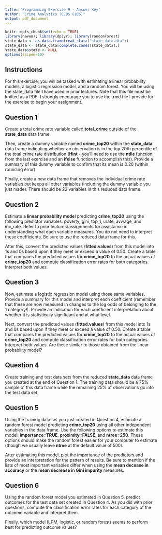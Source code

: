 ```yaml
---
title: 'Programming Exercise 9 - Answer Key'
author: "Crime Analytics (CJUS 6106)"
output: pdf_document
---
```


```r
knitr::opts_chunk$set(echo = TRUE)
library(haven); library(dplyr); library(randomForest)
state_data <- as.data.frame(read_stata("state_data.dta"))
state_data <- state_data[complete.cases(state_data),]
state_data$state <- NULL
options(scipen=10)
```

## Instructions

For this exercise, you will be tasked with estimating a linear probability models, a logistic regression model, and a random forest. You will be using the state_data file I have used in prior lectures. Note that this file must be knitted as a PDF. I strongly encourage you to use the .rmd file I provide for the exercise to begin your assignment. 

## Question 1

Create a total crime rate variable called **total_crime** outside of the **state_data** data frame. 

Then, create a dummy variable named **crime_top20** within the **state_data** data frame indicating whether an observation is in the top 20th percentile of the total crime rate distribution (**Hint** - you'll need to use the **ntile** function from the last exercise and an **ifelse** function to accomplish this). Provide a summary of this dummy variable to confirm that its mean is 0.20 (within rounding error). 

Finally, create a new data frame that removes the individual crime rate variables but keeps all other variables (including the dummy variable you just made). There should be 22 variables in this reduced data frame. 

\newpage 

## Question 2

Estimate a **linear probability model** predicting **crime_top20** using the following predictor variables: poverty, gini, top_1, urate, avwage, and inc_rate. Refer to prior lectures/assignments for assistance in understanding what each variable measures. You do not need to interpret these coefficients. Be sure to use the reduced data frame for this. 

After this, convert the predicted values (**fitted.values**) from this model into 1s and 0s based upon if they meet or exceed a value of 0.50. Create a table that compares the predicted values for **crime_top20** to the actual values of **crime_top20** and compute classification error rates for both categories. Interpret both values. 

\newpage

## Question 3

Now, estimate a logistic regression model using those same variables. Provide a summary for this model and interpret each coefficient (remember that these are now measured in changes to the log odds of belonging to the 1 category!). Provide an indication for each coefficient interpretation about whether it is statistically significant and at what level. 

Next, convert the predicted values (**fitted.values**) from this model into 1s and 0s based upon if they meet or exceed a value of 0.50. Create a table that compares the predicted values for **crime_top20** to the actual values of **crime_top20** and compute classification error rates for both categories. Interpret both values. Are these similar to those obtained from the linear probability model?

\newpage

## Question 4

Create training and test data sets from the reduced **state_data** data frame you created at the end of Question 1. The training data should be a 75% sample of this data frame while the remaining 25% of observations go into the test data set. 

\newpage

## Question 5

Using the training data set you just created in Question 4, estimate a random forest model predicting **crime_top20** using all other independent variables in the data frame. Use the following options to estimate this model: **importance=TRUE**, **proximity=FALSE**, and **ntree=250**. These options should make the random forest easier for your computer to estimate (though we usually leave **ntree** at the default value of 500).

After estimating this model, plot the importance of the predictors and provide an interpretation for the pattern of results. Be sure to mention if the lists of most important variables differ when using the **mean decease in accuracy** or the **mean decrease in Gini impurity** measures. 

\newpage

## Question 6

Using the random forest model you estimated in Question 5, predict outcomes for the test data set created in Question 4. As you did with prior questions, compute the classification error rates for each category of the outcome variable and interpret them.

Finally, which model (LPM, logistic, or random forest) seems to perform best for predicting outcome values?